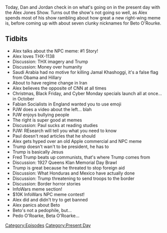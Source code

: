 {{DEFAULTSORT:
    #_EPISODE_0218:October 17, 2018
}}{{Episode
    | title           = October 17, 2018
    | caption         = Listen to this episode on [https://knowledgefight.libsyn.com/knowledge-fight-october-17-2018 Libsyn] [https://open.spotify.com/episode/4orJTtpUYUasqM3fQLJP9W Spotify]
    | episodeNumber   = 218
    | length          = 01:27:08
    | airDate         = October 19, 2018
    | coverageDate    = October 17, 2018
    | episodeType     = [[:Category:Present Day|Present Day]]
    | appearance      = [[Jamal Khashoggi]], [[Paul Joseph Watson]], [[Fred Trump]], [[Beto O'Roarke]]
    | oocDrop         = Gold Digger
    | previousEpisode = [[217: Space Liars and Dragon Moths]]
    | nextEpisode     = [[219: March 13, 2009]]
}}

{{Stub}}

Today, Dan and Jordan check in on what's going on in the present day with the Alex Jones Show. Turns out the show's not going so well, as Alex spends most of his show rambling about how great a new right-wing meme is, before coming up with about seven clunky nicknames for Beto O'Rourke.

==Tidbits==

*Alex talks about the NPC meme: #1 Story!
*Alex loves THX-1138
*Discussion: THX imagery and Trump
*Discussion: Money over humanity
*Saudi Arabia had no motive for killing Jamal Khashoggi, it's a false flag from Obama and Hillary
*About to have regime change in Iran
*Alex believes the opposite of CNN at all times
*Christmas, Black Friday, and Cyber Monday specials launch all at once... in October
*Fabian Socialists in England wanted you to use emoji
*PJW does a video about the left... blah
*PJW enjoys bullying people
*The right is super good at memes
*Discussion: Paul sucks at reading studies
*PJW: REsearch will tell you what you need to know
*Paul doesn't read articles that he should
*Alex gets hyped over an old Apple commercial and NPC meme
*Trump doesn't wan't to be president, he has to
*Trump is basically Jesus
*Fred Trump beats up communists, that's where Trump comes from
*Discussion: 1927 Queens Klan Memorial Day Brawl
*Trump is great because he threated to stop foreign aid
*Discussion: What Honduras and Mexico have actually done
*Discussion: Trump threatening to send troops to the border
*Discussion: Border horror stories
*InfoWars meme section!
*$10K InfoWars NPC meme contest!
*Alex did and didn't try to get banned
*Alex panics about Beto
*Beto's not a pedophile, but...
*Pedo O'Roarke, Beta O'Roarke...

[[Category:Episodes]]
[[Category:Present Day]]
